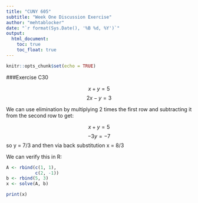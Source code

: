 ---
title: "CUNY 605"
subtitle: "Week One Discussion Exercise"
author: "mehtablocker"
date: "`r format(Sys.Date(), '%B %d, %Y')`"
output:
  html_document:
    toc: true
    toc_float: true
---

```{r setup, include=FALSE}
knitr::opts_chunk$set(echo = TRUE)
```

###Exercise C30

$$  x + y = 5 $$
$$ 2x - y = 3 $$

We can use elimination by multiplying 2 times the first row and subtracting it from the second row to get:

$$  x + y = 5 $$
$$    -3y = -7 $$
so y = 7/3 and then via back substitution x = 8/3


We can verify this in R:
```{r}
A <- rbind(c(1, 1),
           c(2, -1))
b <- rbind(5, 3)
x <- solve(A, b)

print(x)
```